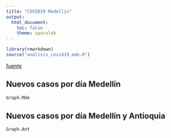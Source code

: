 ```yaml
---
title: "COVID19 Medellin"
output:
  html_document:
    toc: false
    theme: spacelab
---
```


```r
library(rmarkdown)
source("analisis_covid19_mde.R")
```
[fuente](https://infogram.com/api/live/flex/bc384047-e71c-47d9-b606-1eb6a29962e3/664bc407-2569-4ab8-b7fb-9deb668ddb7a)

## Nuevos casos por día Medellín
```r
Graph.Mde
```

## Nuevos casos por día Medellín y Antioquia
```r
Graph.Ant
```
